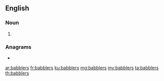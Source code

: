 ==English==

===Noun===
{{head|en|noun plural form}}

# {{plural of|babbler|lang=en}}

===Anagrams===
* {{l|en|blabbers}}

[[ar:babblers]]
[[fr:babblers]]
[[ku:babblers]]
[[mg:babblers]]
[[my:babblers]]
[[ta:babblers]]
[[th:babblers]]